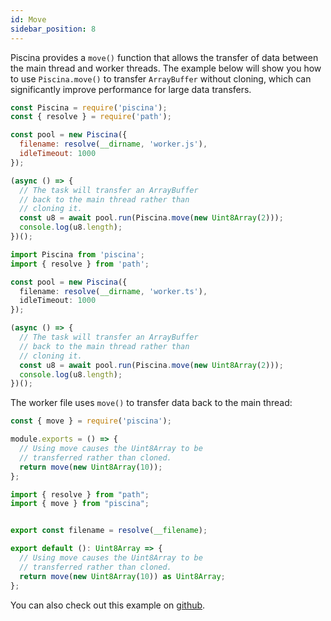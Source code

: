 ```yaml
---
id: Move
sidebar_position: 8
---
```



Piscina provides a `move()` function that allows the transfer of data between the main thread and worker threads. The example below will show you how to use `Piscina.move()` to transfer `ArrayBuffer` without cloning, which can significantly improve performance for large data transfers.

<Tabs>
<TabItem value="Javascript">

```javascript title="index.js"
const Piscina = require('piscina');
const { resolve } = require('path');

const pool = new Piscina({
  filename: resolve(__dirname, 'worker.js'),
  idleTimeout: 1000
});

(async () => {
  // The task will transfer an ArrayBuffer
  // back to the main thread rather than
  // cloning it.
  const u8 = await pool.run(Piscina.move(new Uint8Array(2)));
  console.log(u8.length);
})();
```

</TabItem>

<TabItem value="Typescript">

```typescript title="index.ts"
import Piscina from 'piscina';
import { resolve } from 'path';

const pool = new Piscina({
  filename: resolve(__dirname, 'worker.ts'),
  idleTimeout: 1000
});

(async () => {
  // The task will transfer an ArrayBuffer
  // back to the main thread rather than
  // cloning it.
  const u8 = await pool.run(Piscina.move(new Uint8Array(2)));
  console.log(u8.length);
})();
```

</TabItem>
</Tabs>

The worker file uses `move()` to transfer data back to the main thread:

<Tabs>
<TabItem value="Javascript">

```javascript title="worker.js"
const { move } = require('piscina');

module.exports = () => {
  // Using move causes the Uint8Array to be
  // transferred rather than cloned.
  return move(new Uint8Array(10));
};
```

</TabItem>

<TabItem value="Typescript">

```typescript title="worker.ts"
import { resolve } from "path";
import { move } from "piscina";


export const filename = resolve(__filename);

export default (): Uint8Array => {
  // Using move causes the Uint8Array to be
  // transferred rather than cloned.
  return move(new Uint8Array(10)) as Uint8Array;
};

```
</TabItem>
</Tabs>

You can also check out this example on [github](https://github.com/piscinajs/piscina/tree/current/examples/move).